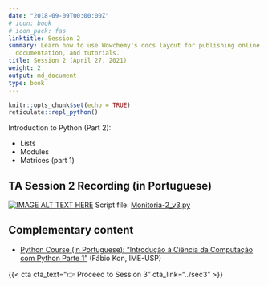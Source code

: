 ```yaml
---
date: "2018-09-09T00:00:00Z"
# icon: book
# icon_pack: fas
linktitle: Session 2
summary: Learn how to use Wowchemy's docs layout for publishing online courses, software
  documentation, and tutorials.
title: Session 2 (April 27, 2021)
weight: 2
output: md_document
type: book
---
```


```r
knitr::opts_chunk$set(echo = TRUE)
reticulate::repl_python()
```

Introduction to Python (Part 2):

- Lists
- Modules
- Matrices (part 1)

## TA Session 2 Recording (in Portuguese)

[![IMAGE ALT TEXT HERE](https://img.youtube.com/vi/dZzr6_gNHcw/maxresdefault.jpg)](https://www.youtube.com/watch?v=dZzr6_gNHcw)
Script file: [Monitoria-2_v3.py](../Monitoria-2_v3.py)

## Complementary content
- [Python Course (in Portuguese): "Introdução à Ciência da Computação com Python Parte 1"](https://www.coursera.org/learn/ciencia-computacao-python-conceitos) (Fábio Kon, IME-USP)


{{< cta cta_text="👉 Proceed to Session 3" cta_link="../sec3" >}}

